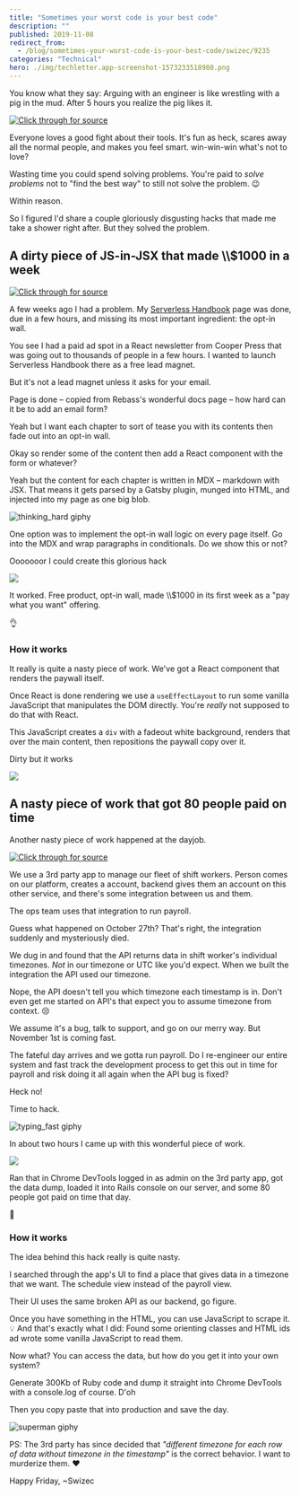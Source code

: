 ```yaml
---
title: "Sometimes your worst code is your best code"
description: ""
published: 2019-11-08
redirect_from:
  - /blog/sometimes-your-worst-code-is-your-best-code/swizec/9235
categories: "Technical"
hero: ./img/techletter.app-screenshot-1573233518980.png
---
```


You know what they say: Arguing with an engineer is like wrestling with a pig in the mud. After 5 hours you realize the pig likes it.

[![Click through for source](./img/techletter.app-screenshot-1573233518980.png)](https://twitter.com/thekitze/status/1191748577363726341)

Everyone loves a good fight about their tools. It's fun as heck, scares away all the normal people, and makes you feel smart. win-win-win what's not to love?

Wasting time you could spend solving problems. You're paid to _solve problems_ not to "find the best way" to still not solve the problem. 😉

Within reason.

So I figured I'd share a couple gloriously disgusting hacks that made me take a shower right after. But they solved the problem.

## A dirty piece of JS-in-JSX that made \\\\\$1000 in a week

[![Click through for source](./img/techletter.app-screenshot-1573233520142.png)](https://twitter.com/Swizec/status/1184726187790061570)

A few weeks ago I had a problem. My [Serverless Handbook](https://serverlesshandbook.dev) page was done, due in a few hours, and missing its most important ingredient: the opt-in wall.

You see I had a paid ad spot in a React newsletter from Cooper Press that was going out to thousands of people in a few hours. I wanted to launch Serverless Handbook there as a free lead magnet.

But it's not a lead magnet unless it asks for your email.

Page is done – copied from Rebass's wonderful docs page – how hard can it be to add an email form?

Yeah but I want each chapter to sort of tease you with its contents then fade out into an opt-in wall.

Okay so render some of the content then add a React component with the form or whatever?

Yeah but the content for each chapter is written in MDX – markdown with JSX. That means it gets parsed by a Gatsby plugin, munged into HTML, and injected into my page as one big blob.

![thinking_hard giphy](./img/media-6utVzLiyU9OuHbd70D-giphy-downsized-medium.gif)

One option was to implement the opt-in wall logic on every page itself. Go into the MDX and wrap paragraphs in conditionals. Do we show this or not?

Ooooooor I could create this glorious hack

![](./img/lpJbo68.png)

It worked. Free product, opt-in wall, made \\\\\$1000 in its first week as a "pay what you want" offering.

👌

### How it works

It really is quite a nasty piece of work. We've got a React component that renders the paywall itself.

Once React is done rendering we use a `useEffectLayout` to run some vanilla JavaScript that manipulates the DOM directly. You're _really_ not supposed to do that with React.

This JavaScript creates a `div` with a fadeout white background, renders that over the main content, then repositions the paywall copy over it.

Dirty but it works

![](./img/mMOq3br.gif)

## A nasty piece of work that got 80 people paid on time

Another nasty piece of work happened at the dayjob.

[![Click through for source](./img/techletter.app-screenshot-1573233519017.png)](https://twitter.com/Swizec/status/1190393106601897984)

We use a 3rd party app to manage our fleet of shift workers. Person comes on our platform, creates a account, backend gives them an account on this other service, and there's some integration between us and them.

The ops team uses that integration to run payroll.

Guess what happened on October 27th? That's right, the integration suddenly and mysteriously died.

We dug in and found that the API returns data in shift worker's individual timezones. _Not_ in our timezone or UTC like you'd expect. When we built the integration the API used our timezone.

Nope, the API doesn't tell you which timezone each timestamp is in. Don't even get me started on API's that expect you to assume timezone from context. 😒

We assume it's a bug, talk to support, and go on our merry way. But November 1st is coming fast.

The fateful day arrives and we gotta run payroll. Do I re-engineer our entire system and fast track the development process to get this out in time for payroll and risk doing it all again when the API bug is fixed?

Heck no!

Time to hack.

![typing_fast giphy](./img/media-3o7bugn9CywnjTFGIE-giphy.gif)

In about two hours I came up with this wonderful piece of work.

![](./img/media-EIUgN6JXsAADe-i.jpg)

Ran that in Chrome DevTools logged in as admin on the 3rd party app, got the data dump, loaded it into Rails console on our server, and some 80 people got paid on time that day.

💪

### How it works

The idea behind this hack really is quite nasty.

I searched through the app's UI to find a place that gives data in a timezone that we want. The schedule view instead of the payroll view.

Their UI uses the same broken API as our backend, go figure.

Once you have something in the HTML, you can use JavaScript to scrape it. 💡 And that's exactly what I did: Found some orienting classes and HTML ids ad wrote some vanilla JavaScript to read them.

Now what? You can access the data, but how do you get it into your own system?

Generate 300Kb of Ruby code and dump it straight into Chrome DevTools with a console.log of course. D'oh

Then you copy paste that into production and save the day.

![superman giphy](./img/media-hTQSzVR7yYW88-giphy.gif)

PS: The 3rd party has since decided that _"different timezone for each row of data without timezone in the timestamp"_ is the correct behavior. I want to murderize them. ❤️

Happy Friday, ~Swizec
